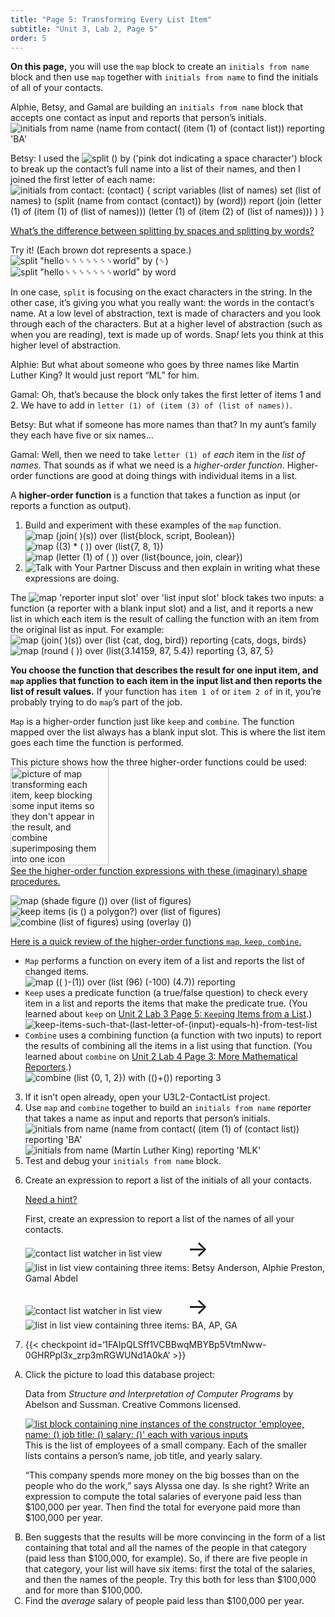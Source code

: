 ```yaml
---
title: "Page 5: Transforming Every List Item"
subtitle: "Unit 3, Lab 2, Page 5"
order: 5
---
```


::: learn
**On this page,** you will use the `map`
block to create an `initials from name` block and then use
`map` together with `initials from name` to find
the initials of all of your contacts.
:::

::: dialogue
::: stagedir
Alphie, Betsy, and Gamal are building an `initials from name`
block that accepts one contact as input and reports that person's
initials.<br />
<img src="/img/3-lists/initials-reporting.png" title="initials from name (name from contact( (item (1) of (contact list)) reporting &apos;BA&apos;" alt="initials from name (name from contact( (item (1) of (contact list)) reporting &apos;BA&apos;" class="ms-4"/>
:::

<div>

Betsy: I used the
<img src="/img/blocks/split-by.png" title="split () by (&apos;pink dot indicating a space character&apos;)" alt="split () by (&apos;pink dot indicating a space character&apos;)" class="inline"/>
block to break up the contact's full name into a list of their names,
and then I joined the first letter of each name:<br />
<img src="/img/3-lists/initials-definition.png" title="initials from contact: (contact) {
script variables (list of names)
set (list of names) to (split (name from contact (contact)) by (word))
report (join (letter (1) of (item (1) of (list of names))) (letter (1) of (item (2) of (list of names))) )
}" alt="initials from contact: (contact) {
script variables (list of names)
set (list of names) to (split (name from contact (contact)) by (word))
report (join (letter (1) of (item (1) of (list of names))) (letter (1) of (item (2) of (list of names))) )
}" class="ms-4"/>

</div>

::: endnote
<a href="#hint-splitting" data-bs-toggle="collapse" title="What's the difference between splitting by spaces and spltting by words?">What's
the difference between splitting by spaces and splitting by words?</a>

::: {#hint-splitting .collapse}
Try it! (Each brown dot represents a space.)<br />
<img src="/img/3-lists/split-space.png" title="split &quot;hello␠␠␠␠␠␠␠world&quot; by (␠)" alt="split &quot;hello␠␠␠␠␠␠␠world&quot; by (␠)" class="ms-4"/>
<img src="/img/3-lists/split-word.png" title="split &quot;hello␠␠␠␠␠␠␠world&quot; by word" alt="split &quot;hello␠␠␠␠␠␠␠world&quot; by word" class="ms-4"/>

In one case, `split` is focusing on the exact characters
in the string. In the other case, it's giving you what you really want:
the words in the contact's name. At a low level of abstraction, text is
made of characters and you look through each of the characters. But at a
higher level of abstraction (such as when you are reading), text is made
up of words. Snap<em>!</em> lets you think at this higher level of
abstraction.
:::
:::

<div>

Alphie: But what about someone who goes by three names like Martin
Luther King? It would just report "ML" for him.

</div>

<div>

Gamal: Oh, that's because the block only takes the first letter of items
1 and 2. We have to add in `letter (1) of (item (3) of (list of
names))`.

</div>

<div>

Betsy: But what if someone has more names than that? In my aunt's family
they each have five or six names...

</div>

<div>

Gamal: Well, then we need to take `letter (1) of`
<em>each</em> item in the <var>list of names</var>. That sounds as if
what we need is a <em>higher-order function</em>. Higher-order functions
are good at doing things with individual items in a list.

</div>

::: vocabFullWidth
A **higher-order function** is a function that takes a
function as input (or reports a function as output).
:::
:::

::: forYouToDo
<ol start="1">

<li>Build and experiment with these examples of the `map`
function.<br />
<img src="/img/3-lists/map-join-s.png" title="map (join( )(s)) over (list{block, script, Boolean})" alt="map (join( )(s)) over (list{block, script, Boolean})" class="ms-4"/><br />
<img src="/img/3-lists/map-3x.png" title="map ((3) * ( )) over (list{7, 8, 1})" alt="map ((3) * ( )) over (list{7, 8, 1})" class="ms-4"/><br />
<img src="/img/3-lists/map-letter-1.png" title="map (letter (1) of ( )) over (list{bounce, join, clear})" alt="map (letter (1) of ( )) over (list{bounce, join, clear})" class="ms-4"/></li>

<li><img src="/img/icons/talk-with-your-partner.png" title="Talk with Your Partner" alt="Talk with Your Partner" class="inline"/>
Discuss and then explain in writing what these expressions are
doing.</li>

</ol>
:::

The
<img src="/img/blocks/map.png" title="map &apos;reporter input slot&apos; over &apos;list input slot&apos;" alt="map &apos;reporter input slot&apos; over &apos;list input slot&apos;" class="inline"/>
block takes two inputs: a function (a reporter with a blank input slot)
and a list, and it reports a new list in which each item is the result
of calling the function with an item from the original list as input.
For example:<br />
<img src="/img/3-lists/map-example-2.png" title="map (join( )(s)) over (list {cat, dog, bird}) reporting {cats, dogs, birds}" alt="map (join( )(s)) over (list {cat, dog, bird}) reporting {cats, dogs, birds}" class="ms-4"/><br />
<img src="/img/3-lists/map-example-3.png" title="map (round ( )) over (list{3.14159, 87, 5.4}) reporting {3, 87, 5}" alt="map (round ( )) over (list{3.14159, 87, 5.4}) reporting {3, 87, 5}" class="ms-4"/>

::: takeNote
**You choose the function that describes the result for one
input item, and `map` applies that function to each item in
the input list and then reports the list of result values.** If
your function has `item 1 of` or `item 2 of` in
it, you're probably trying to do `map`'s part of the
job.<a name="HOFreview"> </a>

`Map` is a higher-order function just like
`keep` and `combine`. The function mapped over the
list always has a blank input slot. This is where the list item goes
each time the function is performed.

::: endnote


This picture shows how the three higher-order functions could be
used:<br />
<img src="/img/3-lists/hof-chart.png" title="picture of map transforming each item, keep blocking some input items so they don&apos;t appear in the result, and combine superimposing them into one icon" alt="picture of map transforming each item, keep blocking some input items so they don&apos;t appear in the result, and combine superimposing them into one icon" class="ms-4" height="157px"/><br />
<a href="#hint-shapes" data-bs-toggle="collapse" title="See the higher-order function expressions with these (imaginary) shape procedures.">See
the higher-order function expressions with these (imaginary) shape
procedures.</a>

::: {#hint-shapes .collapse}
<img src="/img/3-lists/map-list-figures.png" title="map (shade figure ()) over (list of figures)" alt="map (shade figure ()) over (list of figures)" class="ms-4"/>
<img src="/img/3-lists/keep-list-figures.png" title="keep items (is () a polygon?) over (list of figures)" alt="keep items (is () a polygon?) over (list of figures)" class="ms-4"/>
<img src="/img/3-lists/combine-list-figures.png" title="combine (list of figures) using (overlay ())" alt="combine (list of figures) using (overlay ())" class="ms-4"/>
:::





<a href="#hint-hofs-review" data-bs-toggle="collapse" title="Here is a quick review of higher-order functions.">Here
is a quick review of the higher-order functions `map`,
`keep`, `combine`.</a>

::: {#hint-hofs-review .collapse}
<ul>

<li>`Map` performs a function on every item of a list and
reports the list of changed items.<br />
<img src="/img/3-lists/map-example-1.png" title="map (( )-(1)) over (list (96) (-100) (4.7)) reporting" alt="map (( )-(1)) over (list (96) (-100) (4.7)) reporting" class="ms-4"/></li>

<li>`Keep` uses a predicate function (a true/false question)
to check every item in a list and reports the items that make the
predicate true. (You learned about `keep` on
<a href="/unit-2/lab-3/5-keeping-list-items.html" title="Unit 2 Lab 3 Page 5: Keeping Items from a List">Unit
2 Lab 3 Page 5: `Keep`ing Items from a List</a>.)<br />
<img src="/img/3-lists/keep-items-(last-letter-h)-reporting.png" alt="keep-items-such-that-(last-letter-of-(input)-equals-h)-from-test-list" class="ms-4"/><br /></li>

<li>`Combine` uses a combining function (a function with two
inputs) to report the results of combining all the items in a list using
that function. (You learned about `combine` on
<a href="/unit-2/lab-4/3-other-math-reporters.html" title="Unit 2 Lab 4 Page 3: More Mathematical Reporters">Unit
2 Lab 4 Page 3: More Mathematical Reporters</a>.)<br />
<img src="/img/3-lists/combine-simple-example.png" title="combine (list {0, 1, 2}) with (()+()) reporting 3" alt="combine (list {0, 1, 2}) with (()+()) reporting 3" class="ms-4"/></li>

</ul>
:::


:::
:::

::: forYouToDo
<ol start="3">

<li>If it isn't open already, open your U3L2-ContactList project.</li>

<li>Use `map` and `combine` together to build an
`initials from name` reporter that takes a name as input and
reports that person's initials.<br />
<img src="/img/3-lists/initials-reporting.png" title="initials from name (name from contact( (item (1) of (contact list)) reporting &apos;BA&apos;" alt="initials from name (name from contact( (item (1) of (contact list)) reporting &apos;BA&apos;" class="ms-4"/>
<img src="/img/3-lists/initials-reporting-mlk.png" title="initials from name (Martin Luther King) reporting &apos;MLK&apos;" alt="initials from name (Martin Luther King) reporting &apos;MLK&apos;" class="ms-4"/></li>

<li>Test and debug your `initials from name` block.</li>

<li>

Create an expression to report a list of the initials of all your
contacts.<br />

::: endnote
<a href="#hint-list-names" data-bs-toggle="collapse" title="Need a hint about reporting the initials of everyone in your contact list?">Need
a hint?</a>

::: {#hint-list-names .collapse}
First, create an expression to report a list of the names of all your
contacts.<br />
<img src="/img/3-lists/contact-list-list-view.png" title="contact list watcher in list view" alt="contact list watcher in list view" class="ms-4"/>
[→]{style="padding-right: 1em; padding-left: 1em; font-size: 36px;"}
<img src="/img/3-lists/names.png" title="list in list view containing three items: Betsy Anderson, Alphie Preston, Gamal Abdel" alt="list in list view containing three items: Betsy Anderson, Alphie Preston, Gamal Abdel"/>
:::
:::

<img src="/img/3-lists/contact-list-list-view.png" title="contact list watcher in list view" alt="contact list watcher in list view" class="ms-4"/>
[→]{style="padding-right: 1em; padding-left: 1em; font-size: 36px;"}
<img src="/img/3-lists/initials.png" title="list in list view containing three items: BA, AP, GA" alt="list in list view containing three items: BA, AP, GA"/>

</li>

<!--

<li>

question 1
 ::: {.assessment-data type="multiplechoice" identifier="mapLetterVsItem" hasinlinefeedback="true" maxchoices="1" responseidentifier="resp1" shuffle="false"}
::: prompt
Which of the following statements are true about this list?<br />
<img src="/img/3-lists/words_numbers.png" title="set (words and numbers) to {rabbit, 5, benefit, is, 34, kite, 2, 305, the, 61}" alt="set (words and numbers) to {rabbit, 5, benefit, is, 34, kite, 2, 305, the, 61}" class="ms-4"/><br />
:::

::: {.choice identifier="c1"}
::: text
<img src="/img/3-lists/check2mapc1.png" title="map (letter (1) of ()) over (words and numbers)" alt="map (letter (1) of ()) over (words and numbers)" border="0"/>
reports the list {r, 5, b, i, 3, k, 2, 3, t, 6}.
:::

::: feedback
Correct.
:::
:::

::: {.choice identifier="c2"}
::: text
<img src="/img/3-lists/check2mapc2.png" title="map (item (1) of ()) over (words and numbers)" alt="map (item (1) of ()) over (words and numbers)" border="0"/>
reports the list {rabbit}.
:::

::: feedback
The blank space in `item of` expects a list as its input, but
`map` puts a single item from <var>words and numbers</var>
into that slot.
:::
:::

::: {.choice identifier="c3"}
::: text
Both of the above.
:::

::: feedback
The input list (<var>words and numbers</var>) contains text strings (not
lists) so the blank space in the input function should expect a text
string (not a list).
:::
:::

::: {.choice identifier="c4"}
::: text
None of the above.
:::

::: feedback
`Map` performs the input function over each item in the input
list.
:::
:::

::: {.responseDeclaration identifier="resp1"}
::: {.correctResponse identifier="c1"}
:::
:::
:::

</li>

<li>

<!-- question 2 -->
<!--
::: {.assessment-data type="multiplechoice" identifier="mapLetterVsItem" hasinlinefeedback="true" maxchoices="5" responseidentifier="resp2" shuffle="false"}
::: prompt
Which of the following statements are true about this list?<br />
<img src="/img/3-lists/check1capitals.png" title="set (capitals) to {{Augusta, Maine}, {Boise, Idaho}, {Columbia, South Carolina}, {Des Moines, Iowa}}" alt="set (capitals) to {{Augusta, Maine}, {Boise, Idaho}, {Columbia, South Carolina}, {Des Moines, Iowa}}" class="ms-4"/><br />
Choose **all** that apply.

::: endnote
<a href="#hint-capital-adt" data-bs-toggle="collapse" title="Why not use an ADT?">Why
not use an ADT?</a>

::: {#hint-capital-adt .collapse}
The list inside a list shown above makes it clearest to you now as
you answer this self-check item what the structure is, but you're right,
in an actual program it would be better to use an abstract data
type:<br />
<img src="/img/3-lists/capitals-adt-reporting.png" title="state: (Augusta) capital: (Maine)" alt="state: (Augusta) capital: (Maine)" class="ms-4"/>
:::
:::
:::

::: {.choice identifier="c1"}
::: text
<img src="/img/3-lists/check2mapc3.png" title="map (item (1) of ()) over (capitals)" alt="map (item (1) of ()) over (capitals)" border="0"/>
reports the list {Augusta, Boise, Columbia, Des Moines}.
:::

::: feedback
Correct.
:::
:::

::: {.choice identifier="c2"}
::: text
<img src="/img/3-lists/check2mapc3.png" title="map (item (1) of ()) over (capitals)" alt="map (item (1) of ()) over (capitals)" border="0"/>
reports the list {Augusta, Maine}.
:::

::: feedback
No. `Map` performs the input function on <em>each item of the
list</em>---not on the whole list. The expression `item (1) of
(capitals)` (without using `map` at all) would report
the list {Augusta, Maine}.
:::
:::

::: {.choice identifier="c3"}
::: text
<img src="/img/3-lists/check2mapc4.png" title="map (letter (1) of ()) over (capitals)" alt="map (letter (1) of ()) over (capitals)" border="0"/>
reports the list {A, B, C, D}.
:::

::: feedback
No. You can find the first letter of a word, but not the first letter of
a list. The expression `map (letter (1) of (item (1) of ( ))) over
(capitals)` would report the list {A, B, C, D}.
:::
:::

::: {.choice identifier="c4"}
::: text
<img src="/img/3-lists/check2mapc5.png" title="map (all but first of ()) over (capitals)" alt="map (all but first of ()) over (capitals)" border="0"/>
reports the list {Maine, Idaho, South Carolina, Iowa}.
:::

::: feedback
No. This is a tricky one. What gets reported is actually a list of
one-item lists: {{Maine}, {Idaho}, {South Carolina}, {Iowa}}. You might
want to try it in Snap<em>!</em>. The expression `map (item (2) of
()) over (capitals)` would report the list {Maine, Idaho, South
Carolina, Iowa}.
:::
:::

::: {.choice identifier="c5"}
::: text
<img src="/img/3-lists/check2mapc5.png" title="map (all but first of ()) over (capitals)" alt="map (all but first of ()) over (capitals)" border="0"/>
reports the list {{Boise, Idaho}, {Columbia, South Carolina}, {Des
Moines, Iowa}}.
:::

::: feedback
No. `Map` performs the input function on <em>each item of the
list</em>---not on the whole list. The expression `all but first of
(capitals)` (without using `map` at all) would report
the list of lists {{Boise, Idaho}, {Columbia, South Carolina}, {Des
Moines, Iowa}}.
:::
:::

::: {.responseDeclaration identifier="resp2"}
::: {.correctResponse identifier="c1"}
:::
:::
:::

</li>

<li>Read the two scripts below; they do the same thing.
<img src="/img/icons/write-out-thoughts.png" title="Write Out Your Thoughts" alt="Write Out Your Thoughts" class="inline"/>
Give two reasons why the use of abstraction in the second example is
preferred.<br />
<img src="/img/3-lists/abstraction-example-for-each.png" title="script variables (names of contacts)
set (names of contacts) to (list)
for each (contact) of (contact list) {
add (name from contact: (contact)) to (names of contacts)
}
report (names of contacts)" alt="script variables (names of contacts)
set (names of contacts) to (list)
for each (contact) of (contact list) {
add (name from contact: (contact)) to (names of contacts)
}
report (names of contacts)" class="ms-4"/>
<img src="/img/3-lists/abstraction-example-map.png" title="map (name from contact: ()) over (contacts list)" alt="map (name from contact: ()) over (contacts list)" class="ms-4"/></li>

<li>

<!--

::: {.assessment-data type="multiplechoice" identifier="squares_mapkeepcombine" hasinlinefeedback="true" maxchoices="8" responseidentifier="resp1" shuffle="true"}
::: prompt
Consider this list of squares: <br />
<img src="/img/3-lists/squares.png" title="set (squares) to {1, 4, 9, 16, 25, 36, 49, 64, 81, 100, 121, 144, 169, 196, 225}" alt="set (squares) to {1, 4, 9, 16, 25, 36, 49, 64, 81, 100, 121, 144, 169, 196, 225}" class="ms-4"/><br />
Which of the following expressions will report a list? Choose all that
apply.
:::

::: {.choice identifier="c1"}
::: text
<img src="/img/3-lists/check2squares1c1.png" title="map (sqrt of()) over (squares)" alt="map (sqrt of()) over (squares)" border="0"/>
:::

::: feedback
Correct.
:::
:::

::: {.choice identifier="c1"}
::: text
<img src="/img/3-lists/check2squares1c2.png" title="keep items (()mod(2)=0) from (squares)" alt="keep items (()mod(2)=0) from (squares)" border="0"/>
:::

::: feedback
Correct.
:::
:::

::: {.choice identifier="c2"}
::: text
<img src="/img/3-lists/check2squares1c3.png" title="combine (squares) using (()+())" alt="combine (squares) using (()+())" border="0"/>
:::

::: feedback
No, + reports a number, so in this case `combine` will report
a number.
:::
:::

::: {.choice identifier="c1"}
::: text
<img src="/img/3-lists/check2squares1c4.png" title="keep items (letter (length of ()) of () = 1) from (squares)" alt="keep items (letter (length of ()) of () = 1) from (squares)" border="0"/>
:::

::: feedback
Correct.
:::
:::

::: {.choice identifier="c3"}
::: text
<img src="/img/3-lists/check2squares1c6.png" title="combine using (join ()()) items of (squares)" alt="combine (squares) using (join ()()) items of" border="0"/>
:::

::: feedback
No. `join`(1,4) will report 14.
:::
:::

::: {.choice identifier="c1"}
::: text
<img src="/img/3-lists/check2squares1c7.png" title="map ((0)-()) over (squares)" alt="map ((0)-()) over (squares)" border="0"/>
:::

::: feedback
Correct.
:::
:::

::: {.responseDeclaration identifier="resp1"}
::: {.correctResponse identifier="c1"}
:::
:::
:::

</li> -->

<li>{{< checkpoint id='1FAIpQLSff1VCBBwqMBYBp5VtmNww-0GHRPpl3x_zrp3mRGWUNd1A0kA' >}} </li>

</ol>
:::

::: takeItFurther
<ol type="A">

<li>

Click the picture to load this database project:<br />

::: sidenote
Data from <em>Structure and Interpretation of Computer Programs</em> by
Abelson and Sussman. Creative Commons licensed.
:::

<a class="run" href="/prog/3-lists/U3L2-Employee-Database.xml"><img src="/img/3-lists/microshaft-database.png" title="list block containing nine instances of the constructor &apos;employee, name: () job title: () salary: ()&apos; each with various inputs" alt="list block containing nine instances of the constructor &apos;employee, name: () job title: () salary: ()&apos; each with various inputs" class="ms-4"/></a><br />
This is the list of employees of a small company. Each of the smaller
lists contains a person's name, job title, and yearly salary.

"This company spends more money on the big bosses than on the people
who do the work," says Alyssa one day. Is she right? Write an expression
to compute the total salaries of everyone paid less than \$100,000 per
year. Then find the total for everyone paid more than \$100,000 per
year.

</li>

<li>Ben suggests that the results will be more convincing in the form of
a list containing that total and all the names of the people in that
category (paid less than \$100,000, for example). So, if there are five
people in that category, your list will have six items: first the total
of the salaries, and then the names of the people. Try this both for
less than \$100,000 and for more than \$100,000.</li>

<li>Find the <em>average</em> salary of people paid less than \$100,000
per year.</li>

</ol>
:::


